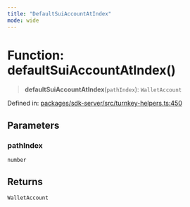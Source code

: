 ```yaml
---
title: "DefaultSuiAccountAtIndex"
mode: wide
---
```

  
# Function: defaultSuiAccountAtIndex()

> **defaultSuiAccountAtIndex**(`pathIndex`): `WalletAccount`

Defined in: [packages/sdk-server/src/turnkey-helpers.ts:450](https://github.com/tkhq/sdk/blob/94193410cf3571aa019a0b9408107eeb43e39e16/packages/sdk-server/src/turnkey-helpers.ts#L450)

## Parameters

### pathIndex

`number`

## Returns

`WalletAccount`
